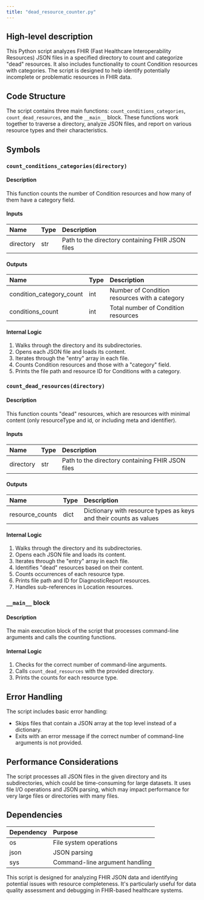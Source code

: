 ```yaml
---
title: "dead_resource_counter.py"
---
```


## High-level description
This Python script analyzes FHIR (Fast Healthcare Interoperability Resources) JSON files in a specified directory to count and categorize "dead" resources. It also includes functionality to count Condition resources with categories. The script is designed to help identify potentially incomplete or problematic resources in FHIR data.

## Code Structure
The script contains three main functions: `count_conditions_categories`, `count_dead_resources`, and the `__main__` block. These functions work together to traverse a directory, analyze JSON files, and report on various resource types and their characteristics.

## Symbols

### `count_conditions_categories(directory)`
#### Description
This function counts the number of Condition resources and how many of them have a category field.

#### Inputs
| Name | Type | Description |
|:-----|:-----|:------------|
| directory | str | Path to the directory containing FHIR JSON files |

#### Outputs
| Name | Type | Description |
|:-----|:-----|:------------|
| condition_category_count | int | Number of Condition resources with a category |
| conditions_count | int | Total number of Condition resources |

#### Internal Logic
1. Walks through the directory and its subdirectories.
2. Opens each JSON file and loads its content.
3. Iterates through the "entry" array in each file.
4. Counts Condition resources and those with a "category" field.
5. Prints the file path and resource ID for Conditions with a category.

### `count_dead_resources(directory)`
#### Description
This function counts "dead" resources, which are resources with minimal content (only resourceType and id, or including meta and identifier).

#### Inputs
| Name | Type | Description |
|:-----|:-----|:------------|
| directory | str | Path to the directory containing FHIR JSON files |

#### Outputs
| Name | Type | Description |
|:-----|:-----|:------------|
| resource_counts | dict | Dictionary with resource types as keys and their counts as values |

#### Internal Logic
1. Walks through the directory and its subdirectories.
2. Opens each JSON file and loads its content.
3. Iterates through the "entry" array in each file.
4. Identifies "dead" resources based on their content.
5. Counts occurrences of each resource type.
6. Prints file path and ID for DiagnosticReport resources.
7. Handles sub-references in Location resources.

### `__main__` block
#### Description
The main execution block of the script that processes command-line arguments and calls the counting functions.

#### Internal Logic
1. Checks for the correct number of command-line arguments.
2. Calls `count_dead_resources` with the provided directory.
3. Prints the counts for each resource type.

## Error Handling
The script includes basic error handling:
- Skips files that contain a JSON array at the top level instead of a dictionary.
- Exits with an error message if the correct number of command-line arguments is not provided.

## Performance Considerations
The script processes all JSON files in the given directory and its subdirectories, which could be time-consuming for large datasets. It uses file I/O operations and JSON parsing, which may impact performance for very large files or directories with many files.

## Dependencies
| Dependency | Purpose |
|:-----------|:--------|
| os | File system operations |
| json | JSON parsing |
| sys | Command-line argument handling |

This script is designed for analyzing FHIR JSON data and identifying potential issues with resource completeness. It's particularly useful for data quality assessment and debugging in FHIR-based healthcare systems.